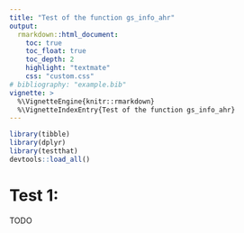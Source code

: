 ```yaml
---
title: "Test of the function gs_info_ahr"
output:
  rmarkdown::html_document:
    toc: true
    toc_float: true
    toc_depth: 2
    highlight: "textmate"
    css: "custom.css"
# bibliography: "example.bib"
vignette: >
  %\VignetteEngine{knitr::rmarkdown}
  %\VignetteIndexEntry{Test of the function gs_info_ahr}
---
```


```r
library(tibble)
library(dplyr)
library(testthat)
devtools::load_all()
```

# Test 1: 

TODO